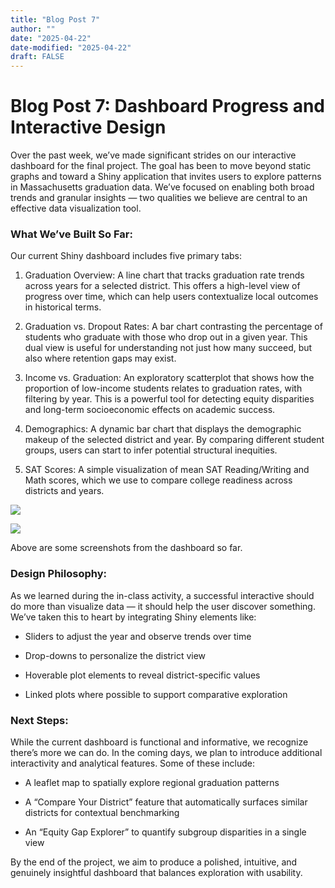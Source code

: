 ```yaml
---
title: "Blog Post 7"
author: ""
date: "2025-04-22"
date-modified: "2025-04-22"
draft: FALSE
---
```


# Blog Post 7: Dashboard Progress and Interactive Design

Over the past week, we’ve made significant strides on our interactive dashboard for the final project. The goal has been to move beyond static graphs and toward a Shiny application that invites users to explore patterns in Massachusetts graduation data. We've focused on enabling both broad trends and granular insights — two qualities we believe are central to an effective data visualization tool.

### What We’ve Built So Far:

Our current Shiny dashboard includes five primary tabs:

1.  Graduation Overview: A line chart that tracks graduation rate trends across years for a selected district. This offers a high-level view of progress over time, which can help users contextualize local outcomes in historical terms.

2.  Graduation vs. Dropout Rates: A bar chart contrasting the percentage of students who graduate with those who drop out in a given year. This dual view is useful for understanding not just how many succeed, but also where retention gaps may exist.

3.  Income vs. Graduation: An exploratory scatterplot that shows how the proportion of low-income students relates to graduation rates, with filtering by year. This is a powerful tool for detecting equity disparities and long-term socioeconomic effects on academic success.

4.  Demographics: A dynamic bar chart that displays the demographic makeup of the selected district and year. By comparing different student groups, users can start to infer potential structural inequities.

5.  SAT Scores: A simple visualization of mean SAT Reading/Writing and Math scores, which we use to compare college readiness across districts and years.

![](images/clipboard-3142502979.png)

![](images/clipboard-2930010374.png)

Above are some screenshots from the dashboard so far.

### Design Philosophy:

As we learned during the in-class activity, a successful interactive should do more than visualize data — it should help the user discover something. We've taken this to heart by integrating Shiny elements like:

-   Sliders to adjust the year and observe trends over time

-   Drop-downs to personalize the district view

-   Hoverable plot elements to reveal district-specific values

-   Linked plots where possible to support comparative exploration

### Next Steps:

While the current dashboard is functional and informative, we recognize there’s more we can do. In the coming days, we plan to introduce additional interactivity and analytical features. Some of these include:

-   A leaflet map to spatially explore regional graduation patterns

-   A “Compare Your District” feature that automatically surfaces similar districts for contextual benchmarking

-   An “Equity Gap Explorer” to quantify subgroup disparities in a single view

By the end of the project, we aim to produce a polished, intuitive, and genuinely insightful dashboard that balances exploration with usability.
